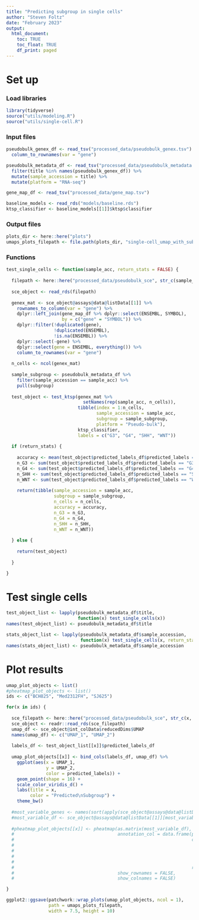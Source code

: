```yaml
---
title: "Predicting subgroup in single cells"
author: "Steven Foltz"
date: "February 2023"
output:
  html_document:
    toc: TRUE
    toc_float: TRUE
    df_print: paged
---
```


# Set up

### Load libraries 

```r

library(tidyverse)
source("utils/modeling.R")
source("utils/single-cell.R")

```

### Input files

```r

pseudobulk_genex_df <- read_tsv("processed_data/pseudobulk_genex.tsv") %>%
  column_to_rownames(var = "gene")

pseudobulk_metadata_df <- read_tsv("processed_data/pseudobulk_metadata.tsv") %>%
  filter(title %in% names(pseudobulk_genex_df)) %>%
  mutate(sample_accession = title) %>%
  mutate(platform = "RNA-seq")

gene_map_df <- read_tsv("processed_data/gene_map.tsv")

baseline_models <- read_rds("models/baseline.rds")
ktsp_classifier <- baseline_models[[1]]$ktsp$classifier

```

### Output files

```r
plots_dir <- here::here("plots")
umaps_plots_filepath <- file.path(plots_dir, "single-cell_umap_with_subgroup.pdf")

```

### Functions

```r

test_single_cells <- function(sample_acc, return_stats = FALSE) {
  
  filepath <- here::here("processed_data/pseudobulk_sce", str_c(sample_acc, "_sce.rds"))
  
  sce_object <- read_rds(filepath)
  
  genex_mat <- sce_object@assays@data@listData[[1]] %>%
    rownames_to_column(var = "gene") %>%
    dplyr::left_join(gene_map_df %>% dplyr::select(ENSEMBL, SYMBOL),
                     by = c("gene" = "SYMBOL")) %>%
    dplyr::filter(!duplicated(gene),
                  !duplicated(ENSEMBL),
                  !is.na(ENSEMBL)) %>%
    dplyr::select(-gene) %>%
    dplyr::select(gene = ENSEMBL, everything()) %>%
    column_to_rownames(var = "gene")
  
  n_cells <- ncol(genex_mat)
  
  sample_subgroup <- pseudobulk_metadata_df %>%
    filter(sample_accession == sample_acc) %>%
    pull(subgroup)
  
  test_object <- test_ktsp(genex_mat %>%
                             setNames(rep(sample_acc, n_cells)),
                           tibble(index = 1:n_cells,
                                  sample_accession = sample_acc,
                                  subgroup = sample_subgroup,
                                  platform = "Pseudo-bulk"),
                           ktsp_classifier,
                           labels = c("G3", "G4", "SHH", "WNT"))
  
  if (return_stats) {
    
    accuracy <- mean(test_object$predicted_labels_df$predicted_labels == sample_subgroup)
    n_G3 <- sum(test_object$predicted_labels_df$predicted_labels == "G3")
    n_G4 <- sum(test_object$predicted_labels_df$predicted_labels == "G4")
    n_SHH <- sum(test_object$predicted_labels_df$predicted_labels == "SHH")
    n_WNT <- sum(test_object$predicted_labels_df$predicted_labels == "WNT")
    
    return(tibble(sample_accession = sample_acc,
                  subgroup = sample_subgroup,
                  n_cells = n_cells,
                  accuracy = accuracy,
                  n_G3 = n_G3,
                  n_G4 = n_G4,
                  n_SHH = n_SHH,
                  n_WNT = n_WNT))
    
  } else {
    
    return(test_object)
    
  }

}

```


# Test single cells

```r

test_object_list <- lapply(pseudobulk_metadata_df$title,
                           function(x) test_single_cells(x))
names(test_object_list) <- pseudobulk_metadata_df$title

stats_object_list <- lapply(pseudobulk_metadata_df$sample_accession,
                            function(x) test_single_cells(x, return_stats = TRUE))
names(stats_object_list) <- pseudobulk_metadata_df$sample_accession

```

# Plot results

```r

umap_plot_objects <- list()
#pheatmap_plot_objects <- list()
ids <- c("BCH825", "Med2312FH", "SJ625")

for(x in ids) {
  
  sce_filepath <- here::here("processed_data/pseudobulk_sce", str_c(x, "_sce.rds"))
  sce_object <- readr::read_rds(sce_filepath)
  umap_df <- sce_object@int_colData$reducedDims$UMAP
  names(umap_df) <- c("UMAP_1", "UMAP_2")
  
  labels_df <- test_object_list[[x]]$predicted_labels_df
  
  umap_plot_objects[[x]] <- bind_cols(labels_df, umap_df) %>%
    ggplot(aes(x = UMAP_1,
               y = UMAP_2,
               color = predicted_labels)) +
    geom_point(shape = 16) +
    scale_color_viridis_d() +
    labs(title = x,
         color = "Predicted\nSubgroup") +
    theme_bw()
  
  #most_variable_genes <- names(sort(apply(sce_object@assays@data@listData[[1]], 1, sd), decreasing = TRUE)[1:100])
  #most_variable_df <- sce_object@assays@data@listData[[1]][most_variable_genes,]
  
  #pheatmap_plot_objects[[x]] <- pheatmap(as.matrix(most_variable_df),
  #                                       annotation_col = data.frame(prediction = test_object_list[[sample_acc]]$model_output$max_score,
  #                                                                   confidence = test_object_list[[sample_acc]]$model_output %>%
  #                                                                     as_tibble() %>%
  #                                                                     rowwise() %>%
  #                                                                     mutate(max_confidence = max(G3, G4, SHH, WNT)/sum(G3, G4, SHH, WNT)) %>%
  #                                                                     pull(max_confidence),
  #                                                                   row.names = colnames(most_variable_df)),
  #                                       show_rownames = FALSE,
  #                                       show_colnames = FALSE)

}

ggplot2::ggsave(patchwork::wrap_plots(umap_plot_objects, ncol = 1),
                path = umaps_plots_filepath,
                width = 7.5, height = 10)

```